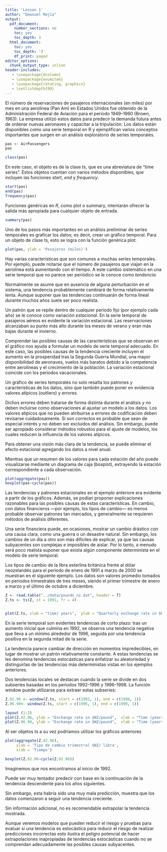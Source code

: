 ```yaml
---
title: 'Lesson 1'
author: "Emanuel Mejía"
output:
  pdf_document:
    number_sections: no
    toc: yes
    toc_depth: 3
  html_document:
    toc: yes
    toc_depth: '3'
    df_print: paged
editor_options:
  chunk_output_type: inline
header-includes:
   - \usepackage{dcolumn}
   - \usepackage{enumitem}
   - \usepackage{rotating, graphicx}
   - \setlistdepth{99}
---
```


El número de reservaciones de pasajeros internacionales (en miles) por mes en una aerolínea (Pan Am) en Estados Unidos fue obtenido de la Administración Federal de Aviación para el periodo 1949–1960 (Brown, 1963). La empresa utilizó estos datos para predecir la demanda futura antes de ordenar nuevas aeronaves y capacitar a la tripulación. Los datos están disponibles como una serie temporal en R y ejemplifican varios conceptos importantes que surgen en un análisis exploratorio de series temporales.

```r
pas <- AirPassengers
pas

class(pas)
```
En este caso, el objeto es de la clase *ts*, que es una abreviatura de “time series”. Estos objetos cuentan con varios métodos disponibles, que incluyen las funciones *start*, *end* y *frequency*. 

```r
start(pas)
end(pas)
frequency(pas)
```

Funciones genéricas en *R*, como plot o summary, intentarán ofrecer la salida más apropiada para cualquier objeto de entrada.

```r
summary(pas)
```

Uno de los pasos más importantes en un análisis preliminar de series temporales es graficar los datos; es decir, crear un gráfico temporal. Para un objeto de clase ts, esto se logra con la función genérica plot:

```r
plot(pas, ylab = 'Pasajeros (miles)')
```

Hay varias características que son comunes a muchas series temporales. Por ejemplo, puede notarse que el número de pasajeros que viajan en la aerolínea está aumentando con el tiempo. A este cambio sistemático en una serie temporal que no parece ser periódico se le conoce como *tendencia*. 

Normalmente se asume que en ausencia de alguna perturbación en el sistema, una tendencia probablemente cambiará de forma relativamente lenta. Aunque suponer que las tendencias continuarán de forma lineal durante muchos años suele ser poco realista.

Un patrón que se repite dentro de cualquier periodo fijo (por ejemplo cada año) se le conoce como variación *estacional*. En la serie temporal de pasajeros aéreos es evidente la variación estacional. Las reservaciones alcanzaban su punto más alto durante los meses de verano y eran más bajas durante el invierno.

Comprender las posibles causas de las características que se observan en el gráfico nos ayuda a formular un modelo de serie temporal adecuado. En este caso, las posibles causas de la tendencia creciente incluyen el aumento en la prosperidad tras la Segunda Guerra Mundial, una mayor disponibilidad de aeronaves, vuelos más baratos debido a la competencia entre aerolíneas y el crecimiento de la población. La variación estacional coincide con los periodos vacacionales.

Un gráfico de series temporales no solo resalta los patrones y características de los datos, sino que también puede poner en evidencia valores atípicos (outliers) y errores. 

Dichos errores deben tratarse de forma distinta durante el análisis y no deben incluirse como observaciones al ajustar un modelo a los datos. Los valores atípicos que no pueden atribuirse a errores de codificación deben revisarse cuidadosamente. Si son correctos es probable que sean de especial interés y no deben ser excluidos del análisis. Sin embargo, puede ser apropiado considerar métodos robustos para el ajuste de modelos, los cuales reducen la influencia de los valores atípicos.

Para obtener una visión más clara de la tendencia, se puede eliminar el efecto estacional agregando los datos a nivel anual. 

Mientras que un resumen de los valores para cada estación del año puede visualizarse mediante un diagrama de caja (boxplot), extrayendo la estación correspondiente a cada observación.


```r
plot(aggregate(pas))
boxplot(pas~cycle(pas))
```

Las tendencias y patrones estacionales en el ejemplo anteriore era evidente a partir de los gráficos. Además, se podían proponer explicaciones razonables para las posibles causas de estas características. En cambio, con datos financieros —por ejemplo, los tipos de cambio— es menos probable observar patrones tan marcados, y generalmente se requieren métodos de análisis diferentes.

Una serie financiera puede, en ocasiones, mostrar un cambio drástico con una causa clara, como una guerra o un desastre natural. Sin embargo, los cambios de un día a otro son más difíciles de explicar, ya que las causas subyacentes son complejas e imposibles de aislar. Por lo tanto, a menudo será poco realista suponer que exista algún componente determinista en el modelo de serie temporal.

Los tipos de cambio de la libra esterlina británica frente al dólar neozelandés para el periodo de enero de 1991 a marzo de 2000 se muestran en el siguiente ejemplo. Los datos son valores promedio tomados en periodos trimestrales de tres meses, siendo el primer trimestre de enero a marzo y el último de octubre a diciembre. 

```r
Z <- read.table("../data/pounds_nz.dat", header = T) 
Z.ts <- ts(Z, st = 1991, fr = 4) 


plot(Z.ts, xlab = "time/ years",  ylab = "Quarterly exchange rate in $NZ/ pound")
```

En la serie temporal son evidentes tendencias de corto plazo: tras un aumento inicial que culmina en 1992, se observa una tendencia negativa que lleva a un mínimo alrededor de 1996, seguida por una tendencia positiva en la segunda mitad de la serie.

La tendencia parece cambiar de dirección en momentos impredecibles, en lugar de mostrar un patrón relativamente constante. A estas tendencias se les denomina tendencias estocásticas para enfatizar su aleatoriedad y distinguirlas de las tendencias más deterministas vistas en los ejemplos anteriores.

Dos tendencias locales se destacan cuando la serie se divide en dos subseries basadas en los periodos 1992–1996 y 1996–1998. La función window puede utilizarse para extraer estas subseries:

```r
Z.92.96 <- window(Z.ts, start = c(1992, 1), end = c(1996, 1))
Z.96.98<- window(Z.ts, start = c(1996, 1), end = c(1998, 1))

layout (1:2)
plot(Z.92.96, ylab = "Exchange rate in $NZ/pound",  xlab = "Time (years)")  
plot(Z.96.98, ylab = "Exchange rate in $NZ/pound",  xlab = "Time (years)")
```
Al ser objetos ts a su vez podríamos utilizar los gráficos anteriores

```r
plot(aggregate(Z.92.96),
     ylab = 'Tipo de cambio trimestral $NZ/ libra',
     xlab = 'Tiempo')

boxplot(Z.92.96~cycle(Z.92.96))
```

Imaginemos que nos encontramos al inicio de 1992.

Puede ser muy tentador predecir con base en la continuación de la tendencia descendente para los años siguientes. 

Sin embargo, esta habría sido una muy mala predicción, muestra que los datos comenzaron a seguir una tendencia creciente.

Sin información adicional, no es recomendable extrapolar la tendencia mostrada. 


Aunque veremos modelos que pueden reducir el riesgo y pruebas para evaluar si una tendencia es estocástica para reducir el riesgo de realizar predicciones incorrectas esto ilustra el peligro potencial de hacer extrapolaciones inapropiadas de tendencias estocásticas cuando no se comprendan adecuadamente las posibles causas subyacentes.